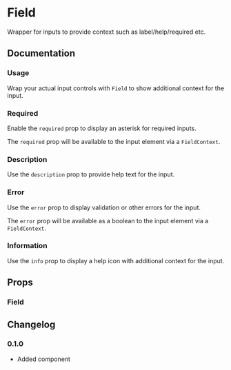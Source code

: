 
# Field

Wrapper for inputs to provide context such as label/help/required etc.

<Links component="field" />

## Documentation

### Usage

Wrap your actual input controls with `Field` to show additional context for the input.

<Demo component="field/usage" />

### Required

Enable the `required` prop to display an asterisk for required inputs.

<Demo component="field/required-usage" />

The `required` prop will be available to the input element via a `FieldContext`.

### Description

Use the `description` prop to provide help text for the input.

<Demo component="field/description-usage" />

### Error

Use the `error` prop to display validation or other errors for the input.

<Demo component="field/error-usage" />

The `error` prop will be available as a boolean to the input element via a `FieldContext`.

### Information

Use the `info` prop to display a help icon with additional context for the input.

<Demo component="field/info-usage" />

## Props

### Field

<PropsTable component="Field" />

## Changelog

### 0.1.0

- Added component

